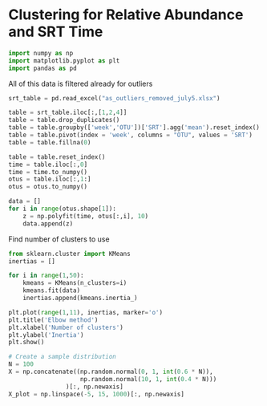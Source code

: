 # Clustering for Relative Abundance and SRT Time

```python
import numpy as np
import matplotlib.pyplot as plt
import pandas as pd
```

All of this data is filtered already for outliers
```python
srt_table = pd.read_excel("as_outliers_removed_july5.xlsx")

```

```python
table = srt_table.iloc[:,[1,2,4]]
table = table.drop_duplicates()
table = table.groupby(['week','OTU'])['SRT'].agg('mean').reset_index()
table = table.pivot(index = 'week', columns = "OTU", values = 'SRT')
table = table.fillna(0)
```

```python
table = table.reset_index()
time = table.iloc[:,0]
time = time.to_numpy()
otus = table.iloc[:,1:]
otus = otus.to_numpy()
```

```python
data = []
for i in range(otus.shape[1]):
    z = np.polyfit(time, otus[:,i], 10)
    data.append(z)
```

Find number of clusters to use
```python
from sklearn.cluster import KMeans
inertias = []

for i in range(1,50):
    kmeans = KMeans(n_clusters=i)
    kmeans.fit(data)
    inertias.append(kmeans.inertia_)

plt.plot(range(1,11), inertias, marker='o')
plt.title('Elbow method')
plt.xlabel('Number of clusters')
plt.ylabel('Inertia')
plt.show()
```

```python
# Create a sample distribution 
N = 100
X = np.concatenate((np.random.normal(0, 1, int(0.6 * N)),  
                    np.random.normal(10, 1, int(0.4 * N))) 
                )[:, np.newaxis] 
X_plot = np.linspace(-5, 15, 1000)[:, np.newaxis] 

```